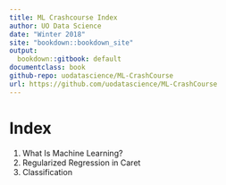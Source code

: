 ```yaml
---
title: ML Crashcourse Index
author: UO Data Science
date: "Winter 2018"
site: "bookdown::bookdown_site"
output:
  bookdown::gitbook: default
documentclass: book
github-repo: uodatascience/ML-CrashCourse
url: https://github.com/uodatascience/ML-CrashCourse
---
```

# Index
1. What Is Machine Learning?
2. Regularized Regression in Caret
3. Classification